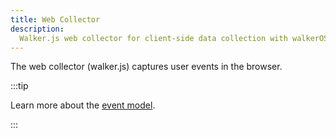 ```yaml
---
title: Web Collector
description:
  Walker.js web collector for client-side data collection with walkerOS.
---
```



<PackageLink github="packages/web/collector" npm="@walkerOS/web-collector" />

The web collector (walker.js) captures user events in the browser.

:::tip

Learn more about the [event model](/docs/getting_started/event-model).

:::

<DocCardList />


